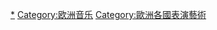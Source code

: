 {{Categories by country|nocat}}

[[Category:各國音樂|*]]
[[Category:欧洲音乐|Category:欧洲音乐]]
[[Category:歐洲各國表演藝術|Category:歐洲各國表演藝術]]